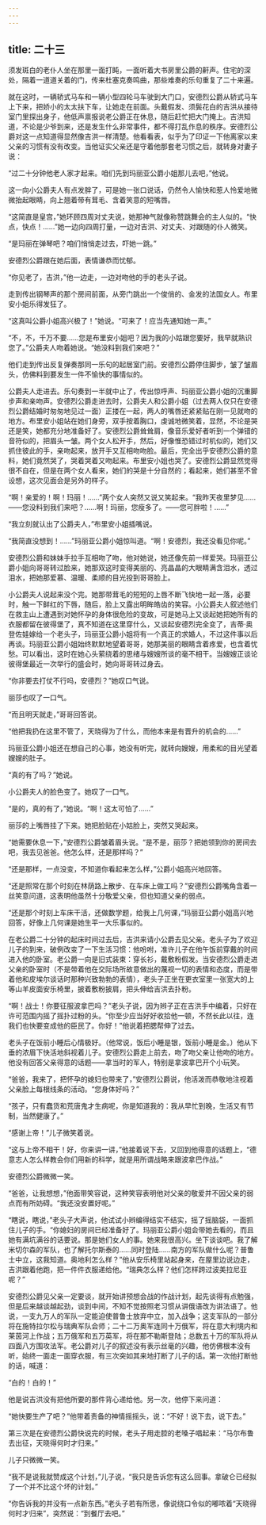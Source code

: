 ```yaml
---
---
---
```

title: 二十三
---




须发斑白的老仆人坐在那里一面打盹，一面听着大书房里公爵的鼾声。住宅的深处，隔着一道道关着的门，传来杜塞克奏鸣曲，那些难奏的乐句重复了二十来遍。

就在这时，一辆轿式马车和一辆小型四轮马车驶到大门口，安德烈公爵从轿式马车上下来，把娇小的太太扶下车，让她走在前面。头戴假发、须鬓花白的吉洪从接待室门里探出身子，他低声禀报说老公爵正在休息，随后赶忙把大门掩上。吉洪知道，不论是少爷到来，还是发生什么非常事件，都不得打乱作息的秩序。安德烈公爵对这一点知道得显然像吉洪一样清楚。他看看表，似乎为了印证一下他离家以来父亲的习惯有没有改变。当他证实父亲还是守着他那套老习惯之后，就转身对妻子说：

“过二十分钟他老人家才起来。咱们先到玛丽亚公爵小姐那儿去吧，”他说。

这一向小公爵夫人有点发胖了，可是她一张口说话，仍然令人愉快和惹人怜爱地微微抬起眼睛，向上翘着带有茸毛、含着笑意的短嘴唇。

“这简直是皇宫，”她环顾四周对丈夫说，她那神气就像称赞跳舞会的主人似的。“快点，快点！……”她一边向四周打量，一边对吉洪、对丈夫、对跟随的仆人微笑。

“是玛丽在弹琴吧？咱们悄悄走过去，吓她一跳。”

安德烈公爵跟在她后面，表情谦恭而忧郁。

“你见老了，吉洪，”他一边走，一边对吻他的手的老头子说。

走到传出钢琴声的那个房间前面，从旁门跳出一个俊俏的、金发的法国女人。布里安小姐乐得发狂了。

“这真叫公爵小姐高兴极了！”她说。“可来了！应当先通知她一声。”

“不，不，千万不要……您是布里安小姐吧？因为我的小姑跟您要好，我早就熟识您了。”公爵夫人吻着她说。“她没料到我们来吧？”

他们走到传出反复弹奏那同一乐句的起居室门前。安德烈公爵停住脚步，皱了皱眉头，仿佛料到要发生一件不愉快的事情似的。

公爵夫人走进去。乐句奏到一半就中止了，传出惊呼声、玛丽亚公爵小姐的沉重脚步声和亲吻声。安德烈公爵走进去时，公爵夫人和公爵小姐（过去两人仅只在安德烈公爵结婚时匆匆地见过一面）正搂在一起，两人的嘴唇还紧紧贴在刚一见就吻的地方。布里安小姐站在她们身旁，双手按着胸口，虔诚地微笑着，显然，不论是哭还是笑，她都充分地准备好了。安德烈公爵耸耸肩，像音乐爱好者听到一个弹错的音符似的，把眉头一皱。两个女人松开手，然后，好像惟恐错过时机似的，她们又抓住彼此的手，亲吻起来，放开手又互相吻吻脸。最后，完全出乎安德烈公爵的意料，她们竟然哭了，哭着哭着又吻起来。布里安小姐也哭了。安德烈公爵显然觉得很不自在，但是在两个女人看来，她们的哭是十分自然的；看起来，她们甚至不曾设想，这次见面会是另外的样子。

“啊！亲爱的！啊！玛丽！……”两个女人突然又说又笑起来。“我昨天夜里梦见……——您没料到我们来吧？……啊！玛丽，您瘦多了。——您可胖啦！……”

“我立刻就认出了公爵夫人，”布里安小姐插嘴说。

“我简直没想到！……”玛丽亚公爵小姐惊叫道。“啊！安德烈，我还没看见你呢。”

安德烈公爵和妹妹手拉手互相吻了吻，他对她说，她还像先前一样爱哭。玛丽亚公爵小姐向哥哥转过脸来，她那双这时变得美丽的、亮晶晶的大眼睛满含泪水，透过泪水，把她那爱慕、温暖、柔顺的目光投到哥哥脸上。

小公爵夫人说起来没个完。她那带茸毛的短短的上唇不断飞快地一起一落，必要时，触一下鲜红的下唇，随后，脸上又露出明眸皓齿的笑容。小公爵夫人叙述他们在救主山上遭遇到对她怀孕的身体很危险的变故，可是她马上又谈起她把她所有的衣服都留在彼得堡了，真不知道在这里穿什么，又谈起安德烈完全变了，吉蒂·奥登佐娃嫁给一个老头子，玛丽亚公爵小姐将有一个真正的求婚人，不过这件事以后再谈。玛丽亚公爵小姐始终默默地望着哥哥，她那美丽的眼睛含着疼爱，也含着忧愁。可以看出，这时在她心头萦绕着的思绪与嫂嫂所谈的毫不相干。当嫂嫂正谈论彼得堡最近一次举行的盛会时，她向哥哥转过身去。

“你非要去打仗不行吗，安德烈？”她叹口气说。

丽莎也叹了一口气。

“而且明天就走，”哥哥回答说。

“他把我扔在这里不管了，天晓得为了什么，而他本来是有晋升的机会的……”

玛丽亚公爵小姐还在想自己的心事，她没有听完，就转向嫂嫂，用柔和的目光望着嫂嫂的肚子。

“真的有了吗？”她说。

小公爵夫人的脸色变了。她叹了一口气。

“是的，真的有了，”她说。“啊！这太可怕了……”

丽莎的上嘴唇挂了下来。她把脸贴在小姑脸上，突然又哭起来。

“她需要休息一下，”安德烈公爵皱着眉头说。“是不是，丽莎？把她领到你的房间去吧，我去见爸爸。他怎么样，还是那样吗？”

“还是那样，一点没变，不知道你看起来怎么样，”公爵小姐高兴地回答。

“还是照常在那个时刻在林荫路上散步、在车床上做工吗？”安德烈公爵嘴角含着一丝笑意问道，这表明他虽然十分敬爱父亲，但也知道父亲的弱点。

“还是那个时刻上车床干活，还做数学题，给我上几何课，”玛丽亚公爵小姐高兴地回答，好像上几何课是她生平一大乐事似的。

在老公爵二十分钟的起床时间过去后，吉洪来请小公爵去见父亲。老头子为了欢迎儿子的到来，破例改变了一下生活习惯：他吩咐，准许儿子在他午饭前穿戴的时间进入他的卧室。老公爵一向是旧式装束：穿长衫，戴敷粉假发。当安德烈公爵走进父亲的卧室时（不是带着他在交际场所故意做出的蔑视一切的表情和态度，而是带着他和皮埃尔谈话时那种兴致勃勃的表情），老头子正坐在更衣室里一张宽大的上等山羊皮面安乐椅里，披着敷粉披肩，把头伸给吉洪去扑粉。

“啊！战士！你要征服波拿巴吗？”老头子说，因为辫子正在吉洪手中编着，只好在许可范围内摇了摇扑过粉的头。“你至少应当好好收拾他一顿，不然长此以往，连我们也快要变成他的臣民了。你好！”他说着把腮帮伸了过去。

老头子在饭前小睡后心情极好。（他常说，饭后小睡是银，饭前小睡是金。）他从下垂的浓眉下快活地斜视着儿子。安德烈公爵走上前去，吻了吻父亲让他吻的地方。他没有回答父亲得意的话题——拿当时的军人，特别是拿波拿巴开个小玩笑。

“爸爸，我来了，把怀孕的媳妇也带来了，”安德烈公爵说，他活泼而恭敬地注视着父亲脸上每根线条的活动。“您身体好吗？”

“孩子，只有蠢货和荒唐鬼才生病呢，你是知道我的：我从早忙到晚，生活又有节制，当然健康了。”

“感谢上帝！”儿子微笑着说。

“这与上帝不相干！好，你来讲一讲，”他接着说下去，又回到他得意的话题上，“德意志人怎么样教会你们用新的科学，就是用所谓战略来跟波拿巴作战。”

安德烈公爵微微一笑。

“爸爸，让我想想，”他面带笑容说，这种笑容表明他对父亲的敬爱并不因父亲的弱点而有所妨碍。“我还没安置好呢。”

“瞎说，瞎说，”老头子大声说，他试试小辫编得结实不结实，摇了摇脑袋，一面抓住儿子的手。“你媳妇的房间已经准备好了。玛丽亚公爵小姐会带她去看的，而且她有满坑满谷的话要说。那是她们女人的事。她来我很高兴。坐下谈谈吧。我了解米切尔森的军队，也了解托尔斯泰的……同时登陆……南方的军队做什么呢？普鲁士中立，这我知道。奥地利怎么样？”他从安乐椅里站起身来，在屋里边说边走，吉洪跟着他跑，把一件件衣服递给他。“瑞典怎么样？他们怎样跨过波美拉尼亚呢？”

安德烈公爵见父亲一定要谈，就开始讲预想会战的作战计划，起先谈得有点勉强，但是后来越谈越起劲，谈到中间，不知不觉按照老习惯从讲俄语改为讲法语了。他说，一支九万人的军队一定能迫使普鲁士放弃中立，加入战争；这支军队的一部分将在施特拉尔松与瑞典军队会师；二十二万奥军连同十万俄军，将在意大利境内和莱茵河上作战；五万俄军和五万英军，将在那不勒斯登陆；总数五十万的军队将从四面八方围攻法军。老公爵对儿子的叙述没有表示丝毫的兴趣，他仿佛根本没有听，始终一面走一面穿衣服，有三次突如其来地打断了儿子的话。第一次他打断他的话，喊道：

“白的！白的！”

他是说吉洪没有把他所要的那件背心递给他。另一次，他停下来问道：

“她快要生产了吧？”他带着责备的神情摇摇头，说：“不好！说下去，说下去。”

第三次是在安德烈公爵快说完的时候，老头子用走腔的老嗓子唱起来：“马尔布鲁去出征，天晓得何时才归来。”

儿子只微微一笑。

“我不是说我就赞成这个计划，”儿子说，“我只是告诉您有这么回事。拿破仑已经拟了一个并不比这个坏的计划。”

“你告诉我的并没有一点新东西。”老头子若有所思，像说绕口令似的嘟哝着“天晓得何时才归来”，突然说：“到餐厅去吧。”